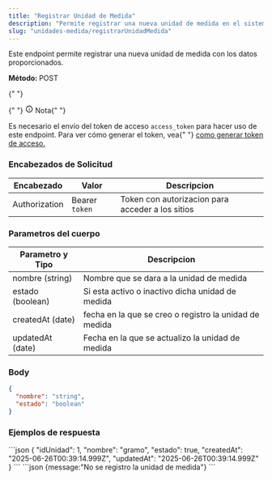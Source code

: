 ```yaml
---
title: "Registrar Unidad de Medida"
description: "Permite registrar una nueva unidad de medida en el sistema."
slug: "unidades-medida/registrarUnidadMedida"
---
```



Este endpoint permite registrar una nueva unidad de medida con los datos proporcionados.

<p>
  <strong>Método: </strong>
  <span class="sl-badge caution small astro-avdet4wd">POST</span>
</p>

<Tabs>
  <TabItem label="Endpoint">
    <ApiEndpoint url={`${API_BASE_URL}/unidades-medida`} />
  </TabItem>
</Tabs>

<aside aria-label="Nota" class="starlight-aside starlight-aside--note">
  {" "}
  <p class="starlight-aside__title" aria-hidden="true">
    {" "}
    <svg
      aria-hidden="true"
      class="starlight-aside__icon astro-c6vsoqas"
      width="16"
      height="16"
      viewBox="0 0 24 24"
      fill="currentColor"
      style="--sl-icon-size: 1em;"
    >
      <path d="M12 11a1 1 0 0 0-1 1v4a1 1 0 0 0 2 0v-4a1 1 0 0 0-1-1Zm.38-3.92a1 1 0 0 0-.76 0 1 1 0 0 0-.33.21 1.15 1.15 0 0 0-.21.33 1 1 0 0 0 .21 1.09c.097.088.209.16.33.21A1 1 0 0 0 13 8a1.05 1.05 0 0 0-.29-.71 1 1 0 0 0-.33-.21ZM12 2a10 10 0 1 0 0 20 10 10 0 0 0 0-20Zm0 18a8 8 0 1 1 0-16.001A8 8 0 0 1 12 20Z"></path>
    </svg>
    Nota{" "}
  </p>
  Es necesario el envío del token de acceso <code>access_token</code> para hacer
  uso de este endpoint. Para ver cómo generar el token, vea{" "}
  <a href="/usuarios/login">como generar token de acceso.</a>
</aside>

<h3>Encabezados de Solicitud</h3>

| Encabezado    | Valor          | Descripcion                                      |
| ------------- | -------------- | ------------------------------------------------ |
| Authorization | Bearer `token` | Token con autorizacion para acceder a los sitios |

<h3>Parametros del cuerpo</h3>

| Parametro y Tipo | Descripcion                                            |
| ---------------- | ------------------------------------------------------ |
| nombre (string)  | Nombre que se dara a la unidad de medida               |
| estado (boolean) | Si esta activo o inactivo dicha unidad de medida       |
| createdAt (date) | fecha en la que se creo o registro la unidad de medida |
| updatedAt (date) | Fecha en la que se actualizo la unidad de medida       |

### Body

```json
{
  "nombre": "string",
  "estado": "boolean"
}
```

<h3>Ejemplos de respuesta</h3>

<Tabs>
  <TabItem label="Status 201">
  ```json
{
    "idUnidad": 1,
    "nombre": "gramo",
    "estado": true,
    "createdAt": "2025-06-26T00:39:14.999Z",
    "updatedAt": "2025-06-26T00:39:14.999Z"
}
  ```
  </TabItem>

  <TabItem label="Status 400">
  ```json
  {message:"No se registro la unidad de medida"}
  ```
  </TabItem>
</Tabs>
